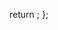 
  return <SwaggerUI url="https://raw.githubusercontent.com/topcoder-platform/member-api/master/docs/swagger.yaml" />;
};

